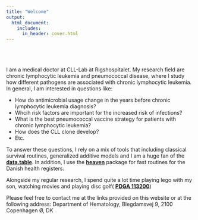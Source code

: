```yaml
---
title: "Welcome"
output:
  html_document:
    includes:
      in_header: cover.html
---
```


<br><br>  
I am a medical doctor at CLL-Lab at Rigshospitalet. My research field are chronic lymphocytic leukemia and pneumococcal disease, where I study how different pathogens are associated with chronic lymphocytic leukemia. In general, I am interested in questions like:

- How do antimicrobial usage change in the years before chronic lymphocytic leukemia diagnosis? 
- Whcih risk factors are important for the increased risk of infections?
- What is the best pneumococcal vaccine strategy for patients with chronic lymphocytic leukemia?
- How does the CLL clone develop?
- Etc.  

To answer these questions, I rely on a mix of tools that including classical survival routines, generalized additive models and I am a huge fan of the [**data.table**](https://rdatatable.gitlab.io/data.table/). In addition, I use the [**heaven**](https://github.com/tagteam/heaven) package for fast routines for the Danish health registers. 

Alongside my regular research, I spend quite a lot time playing lego with my son, watching movies and playing disc golf(
[**PDGA 113200**](https://www.pdga.com/player/113200))  

Please feel free to contact me at the links provided on this website or at the following address: Department of Hematology, Blegdamsvej 9, 2100 Copenhagen Ø, DK